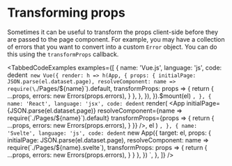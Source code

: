 

# Transforming props

Sometimes it can be useful to transform the props client-side before they are passed to the page component. For example, you may have a collection of errors that you want to convert into a custom `Error` object. You can do this using the `transformProps` callback.

<TabbedCodeExamples
  examples={[
    {
      name: 'Vue.js',
      language: 'js',
      code: dedent`
        new Vue({
          render: h => h(App, {
            props: {
              initialPage: JSON.parse(el.dataset.page),
              resolveComponent: name => require(\`./Pages/\${name}\`).default,
              transformProps: props => {
                return {
                  ...props,
                  errors: new Errors(props.errors),
                }
              },
            },
          }),
        }).$mount(el)
      `,
    },
    {
      name: 'React',
      language: 'jsx',
      code: dedent`
        render(
          <App
            initialPage={JSON.parse(el.dataset.page)}
            resolveComponent={name => require(\`./Pages/\${name}\`).default}
            transformProps={props => {
              return {
                ...props,
                errors: new Errors(props.errors),
              }
            }}
          />,
          el
        )
      `,
    },
    {
      name: 'Svelte',
      language: 'js',
      code: dedent`
        new App({
          target: el,
          props: {
            initialPage: JSON.parse(el.dataset.page),
            resolveComponent: name => require(\`./Pages/\${name}.svelte\`),
            transformProps: props => {
              return {
                ...props,
                errors: new Errors(props.errors),
              }
            }
          },
        })
      `,
    },
  ]}
/>
